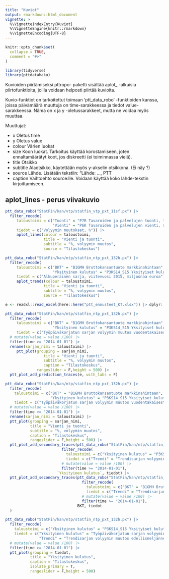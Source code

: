 ```yaml
---
title: "Kuviot"
output: rmarkdown::html_document
vignette: >
  %\VignetteIndexEntry{Kuviot}
  %\VignetteEngine{knitr::rmarkdown}
  %\VignetteEncoding{UTF-8}
---
```


```r
knitr::opts_chunk$set(
  collapse = TRUE,
  comment = "#>"
)
```

```r
library(tidyverse)
library(pttdatahaku)
```

Kuvioiden piirtämiseksi pttropo- paketti sisältää aplot_ -alkuisia 
piirtofunktioita, joilla voidaan helposti piirtää kuvioita.

Kuvio-funktiot on tarkoitettut toimaan 'ptt_data_robo' -funktioiden kanssa, 
joissa päivämäärä muuttuja on time-sarakkeessa ja tiedot value-sarakkeessa.
Nämä on x ja y -oletussarakkeet, mutta ne voidaa myös muuttaa.

Muuttujat:

- x Oletus time
- y Oletus value
- colour Värien luokat
- size Koon luokat. Tarkoitus käyttää korostamiseen, joten ennaltamäärätyt koot, 
  jos diskreetti (ei toiminnassa vielä).
- title Otsikko
- subtitle Alaotsikko, käytettään myös y-akselin otsikkona. (Ei näy ?)
- source Lähde. Lisätään tekstiin: "Lähde: ..., PTT
- caption Vaihtoehto source:lle. Voidaan käyttää koko lähde-tekstin kirjoittamiseen.

## aplot_lines - perus viivakuvio

```r

ptt_data_robo("StatFin/kan/vtp/statfin_vtp_pxt_11sf.px") |> 
  filter_recode(
     taloustoimi = c("Tuonti" = "P7R Tavaroiden ja palvelujen tuonti, tulona",
                     "Vienti" = "P6K Tavaroiden ja palvelujen vienti, menona"),
     tiedot = c("Volyymin muutokset, %")) |>
     aplot_lines(colour = taloustoimi,
                 title = "Vienti ja tuonti",
                 subtitle = "%, volyymin muutos",
                 source = "Tilastokeskus")

```
```r

ptt_data_robo("StatFin/kan/ntp/statfin_ntp_pxt_132h.px") |>
  filter_recode(
     taloustoimi = c("BKT" = "B1GMH Bruttokansantuote markkinahintaan",
                     "Yksityinen kulutus" = "P3KS14_S15 Yksityiset kulutusmenot, menona"),
     tiedot = c("Alkuperäinen sarja, viitevuosi 2015, miljoonaa euroa")) |>
     aplot_trends(colour = taloustoimi,
                 title = "Vienti ja tuonti",
                 subtitle = "%, volyymin muutos",
                 source = "Tilastokeskus")

```


```r

e <- readxl::read_excel(here::here("ptt_ennusteet_KT.xlsx")) |> dplyr::filter(stringr::str_detect(sarja, "B1GMH|P3KS14"))

ptt_data_robo("StatFin/kan/ntp/statfin_ntp_pxt_132h.px") |>
  filter_recode(
     taloustoimi = c("BKT" = "B1GMH Bruttokansantuote markkinahintaan",
                     "Yksityinen kulutus" = "P3KS14_S15 Yksityiset kulutusmenot, menona"),
     tiedot = c("Työpäiväkorjatun sarjan volyymin muutos vuodentakaisesta, %")) |>
  # mutate(value = value /100) |> 
  filter(time >= "2014-01-01") |>
  rename(sarjan_nimi = taloustoimi) |> 
     ptt_plot(grouping = sarjan_nimi, 
                 title = "Vienti ja tuonti",
                 subtitle = "%, volyymin muutos",
                 caption = "Tilastokeskus",
              rangeslider = F,height = 500) |> 
  ptt_plot_add_prediction_traces(e, with_labs = F)
```

```r

ptt_data_robo("StatFin/kan/ntp/statfin_ntp_pxt_132h.px") |>
  filter_recode(
    taloustoimi = c("BKT" = "B1GMH Bruttokansantuote markkinahintaan",
                    "Yksityinen kulutus" = "P3KS14_S15 Yksityiset kulutusmenot, menona"),
    tiedot = c("Työpäiväkorjatun sarjan volyymin muutos vuodentakaisesta, %")) |>
  # mutate(value = value /100) |> 
  filter(time >= "2014-01-01") |>
  rename(sarjan_nimi = taloustoimi) |> 
  ptt_plot(grouping = sarjan_nimi, 
           title = "Vienti ja tuonti",
           subtitle = "%, volyymin muutos",
           caption = "Tilastokeskus",
           rangeslider = F,height = 500) |> 
  ptt_plot_add_secondary_traces(ptt_data_robo("StatFin/kan/ntp/statfin_ntp_pxt_132h.px") |>
                         filter_recode(
                           taloustoimi = c("Yksityinen kulutus" = "P3KS14_S15 Yksityiset kulutusmenot, menona"),
                           tiedot = c("Trendi" = "Trendisarjan volyymin muutos vuodentakaisesta, %")) |>
                         # mutate(value = value /100) |> 
                         filter(time >= "2014-01-01"),
                       `Yksityinen kulutus`, tiedot) |>
  ptt_plot_add_secondary_traces(ptt_data_robo("StatFin/kan/ntp/statfin_ntp_pxt_132h.px") |>
                                  filter_recode(
                                    taloustoimi = c("BKT" = "B1GMH Bruttokansantuote markkinahintaan"),
                                    tiedot = c("Trendi" = "Trendisarjan volyymin muutos vuodentakaisesta, %")) |>
                                  # mutate(value = value /100) |> 
                                  filter(time >= "2014-01-01"),
                                BKT, tiedot
  )

```
```r

ptt_data_robo("StatFin/kan/ntp/statfin_ntp_pxt_132h.px") |>
  filter_recode(
    taloustoimi = c("Yksityinen kulutus" = "P3KS14_S15 Yksityiset kulutusmenot, menona"),
    tiedot = c("Yksityinen kulutus" = "Työpäiväkorjatun sarjan volyymin muutos vuodentakaisesta, %",
               "Trendi" = "Trendisarjan volyymin muutos edellisneljänneksestä, %")) |>
  # mutate(value = value /100) |> 
  filter(time >= "2014-01-01") |>
  ptt_plot(grouping = tiedot, 
           title = "Yksityinen kulutus",
           caption = "Tilastokeskus",
           isolate_primary = T,
           rangeslider = F,height = 500)
  

```

